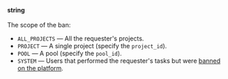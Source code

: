 **string**<br/><br/>The scope of the ban:

- `ALL_PROJECTS` — All the requester's projects.
- `PROJECT` — A single project (specify the `project_id`).
- `POOL` — A pool (specify the `pool_id`).
- `SYSTEM` — Users that performed the requester's tasks but were [banned on the platform](https://toloka.ai/en/docs/guide/concepts/ban#ban__ban-platform).